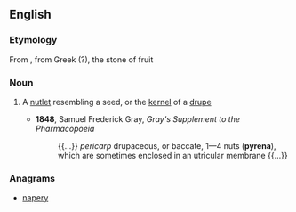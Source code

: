 ==English==

===Etymology===
From {{etyl|NL.|en}}, from Greek ({{etyl|grc|en}}?), the stone of fruit

===Noun===
{{en-noun|pyrenae}}

# {{context|botany|lang=en}} A [[nutlet]] resembling a seed, or the [[kernel]] of a [[drupe]]
#* '''1848''', Samuel Frederick Gray, ''Gray's Supplement to the Pharmacopoeia''
#*: {{...}} ''pericarp'' drupaceous, or baccate, 1—4 nuts ('''pyrena'''), which are sometimes enclosed in an utricular membrane {{...}}

===Anagrams===
* [[napery#English|napery]]